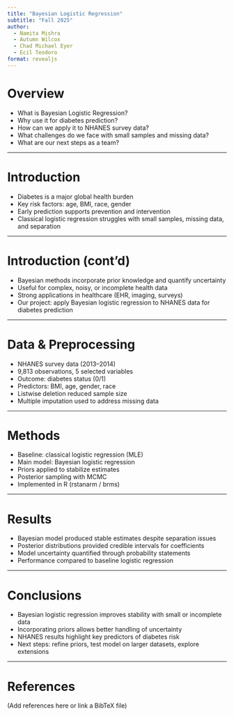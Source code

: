 ```yaml
---
title: "Bayesian Logistic Regression"
subtitle: "Fall 2025"
author:
  - Namita Mishra
  - Autumn Wilcox
  - Chad Michael Eyer
  - Ecil Teodoro
format: revealjs
---
```


# Overview
- What is Bayesian Logistic Regression?  
- Why use it for diabetes prediction?  
- How can we apply it to NHANES survey data?  
- What challenges do we face with small samples and missing data?  
- What are our next steps as a team?  

---

# Introduction
- Diabetes is a major global health burden  
- Key risk factors: age, BMI, race, gender  
- Early prediction supports prevention and intervention  
- Classical logistic regression struggles with small samples, missing data, and separation  

---

# Introduction (cont’d)
- Bayesian methods incorporate prior knowledge and quantify uncertainty  
- Useful for complex, noisy, or incomplete health data  
- Strong applications in healthcare (EHR, imaging, surveys)  
- Our project: apply Bayesian logistic regression to NHANES data for diabetes prediction  

---

# Data & Preprocessing
- NHANES survey data (2013–2014)  
- 9,813 observations, 5 selected variables  
- Outcome: diabetes status (0/1)  
- Predictors: BMI, age, gender, race  
- Listwise deletion reduced sample size  
- Multiple imputation used to address missing data  

---

# Methods
- Baseline: classical logistic regression (MLE)  
- Main model: Bayesian logistic regression  
- Priors applied to stabilize estimates  
- Posterior sampling with MCMC  
- Implemented in R (rstanarm / brms)  

---

# Results
- Bayesian model produced stable estimates despite separation issues  
- Posterior distributions provided credible intervals for coefficients  
- Model uncertainty quantified through probability statements  
- Performance compared to baseline logistic regression  

---

# Conclusions
- Bayesian logistic regression improves stability with small or incomplete data  
- Incorporating priors allows better handling of uncertainty  
- NHANES results highlight key predictors of diabetes risk  
- Next steps: refine priors, test model on larger datasets, explore extensions  

---

# References
(Add references here or link a BibTeX file)